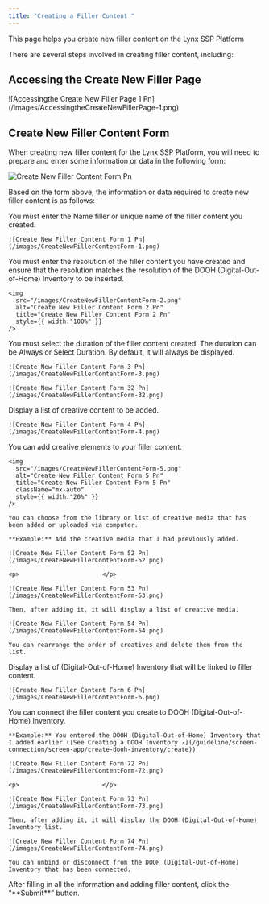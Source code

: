 ```yaml
---
title: "Creating a Filler Content "
---
```


This page helps you create new filler content on the Lynx SSP Platform

There are several steps involved in creating filler content, including:

## Accessing the Create New Filler Page

<Steps>
  <Step title="Click the “Create New” Filer Button">
    ![Accessingthe Create New Filler Page 1 Pn](/images/AccessingtheCreateNewFillerPage-1.png)
  </Step>
</Steps>

## Create New Filler Content Form

When creating new filler content for the Lynx SSP Platform, you will need to prepare and enter some information or data in the following form:

![Create New Filler Content Form Pn](/images/CreateNewFillerContentForm.png)

Based on the form above, the information or data required to create new filler content is as follows:

<Steps>
  <Step title="Filler Name (Required)">
    You must enter the Name filler or unique name of the filler content you created.

    ![Create New Filler Content Form 1 Pn](/images/CreateNewFillerContentForm-1.png)
  </Step>
  <Step title="Resolution (Required)">
    You must enter the resolution of the filler content you have created and ensure that the resolution matches the resolution of the DOOH (Digital-Out-of-Home) Inventory to be inserted.

    <img
      src="/images/CreateNewFillerContentForm-2.png"
      alt="Create New Filler Content Form 2 Pn"
      title="Create New Filler Content Form 2 Pn"
      style={{ width:"100%" }}
    />
  </Step>
  <Step title="Duration (Required)">
    You must select the duration of the filler content created. The duration can be Always or Select Duration. By default, it will always be displayed.

    ![Create New Filler Content Form 3 Pn](/images/CreateNewFillerContentForm-3.png)

    ![Create New Filler Content Form 32 Pn](/images/CreateNewFillerContentForm-32.png)
  </Step>
  <Step title="List Creative Content (Required)">
    Display a list of creative content to be added.

    ![Create New Filler Content Form 4 Pn](/images/CreateNewFillerContentForm-4.png)
  </Step>
  <Step title="Button Add Creative Content (Required)">
    You can add creative elements to your filler content.

    <img
      src="/images/CreateNewFillerContentForm-5.png"
      alt="Create New Filler Content Form 5 Pn"
      title="Create New Filler Content Form 5 Pn"
      className="mx-auto"
      style={{ width:"20%" }}
    />

    You can choose from the library or list of creative media that has been added or uploaded via computer.

    **Example:** Add the creative media that I had previously added.

    ![Create New Filler Content Form 52 Pn](/images/CreateNewFillerContentForm-52.png)

    <p> ‎ ‎ ‎ ‎ ‎ ‎ ‎ ‎ ‎ ‎ ‎ ‎ ‎ ‎ ‎ ‎ ‎ ‎ ‎ ‎ ‎ ‎ ‎</p>

    ![Create New Filler Content Form 53 Pn](/images/CreateNewFillerContentForm-53.png)

    Then, after adding it, it will display a list of creative media.

    ![Create New Filler Content Form 54 Pn](/images/CreateNewFillerContentForm-54.png)

    You can rearrange the order of creatives and delete them from the list.
  </Step>
  <Step title="List Connect to Display (Required)">
    Display a list of (Digital-Out-of-Home) Inventory that will be linked to filler content.

    ![Create New Filler Content Form 6 Pn](/images/CreateNewFillerContentForm-6.png)
  </Step>
  <Step title="Connect to Display (Required)">
    You can connect the filler content you create to DOOH (Digital-Out-of-Home) Inventory.

    **Example:** You entered the DOOH (Digital-Out-of-Home) Inventory that I added earlier ([See Creating a DOOH Inventory ↗](/guideline/screen-connection/screen-app/create-dooh-inventory/create))

    ![Create New Filler Content Form 72 Pn](/images/CreateNewFillerContentForm-72.png)

    <p> ‎ ‎ ‎ ‎ ‎ ‎ ‎ ‎ ‎ ‎ ‎ ‎ ‎ ‎ ‎ ‎ ‎ ‎ ‎ ‎ ‎ ‎ ‎</p>

    ![Create New Filler Content Form 73 Pn](/images/CreateNewFillerContentForm-73.png)

    Then, after adding it, it will display the DOOH (Digital-Out-of-Home) Inventory list.

    ![Create New Filler Content Form 74 Pn](/images/CreateNewFillerContentForm-74.png)

    You can unbind or disconnect from the DOOH (Digital-Out-of-Home) Inventory that has been connected.
  </Step>
  <Step title=" Click the “Submit” Button">
    After filling in all the information and adding filler content, click the “**Submit**” button.
  </Step>
</Steps>